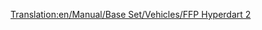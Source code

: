 [[Translation:en/Manual/Base Set/Vehicles/FFP Hyperdart 2]]

{{nl/Vliegtuig|Name=FFP Hyperdart 2
|Image=[[File:en/FFPHyperdart2.png|FPP Hyperdart 2]]
|Cost=38.964 (77,928)
|Speed=2,330 km/h (1,448 MPH)
|Annual=4.500 (9,000)
|Designed=2031
|Lifespan=25
|Capacity=85 passagiers & 45 zakken post
|Description=Een fictief en futuristisch vliegtuig dat blijkbaar gebouwd wordt door FFP/BAC Aerospatial
|Real-life=Fictief
}}